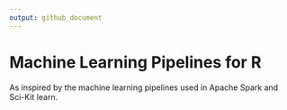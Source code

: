 ```yaml
---
output: github_document
---
```


<!-- README.md is generated from README.Rmd. Please edit that file -->

# Machine Learning Pipelines for R

As inspired by the machine learning pipelines used in Apache Spark and Sci-Kit learn.
